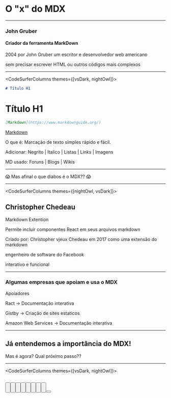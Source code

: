 


<Head >
  <title>Palestra sobre MDX</title>
</Head>

# O "x" do MDX

---

### John Gruber
<Profile src="https://macmagazine.com.br/wp-content/uploads/2009/08/20-johngruber.png" size={500}/>

#### Criador da ferramenta MarkDown

<Notes>
2004 por John Gruber
um escritor e desenvolvedor web americano

sem precisar escrever HTML ou outros códigos mais complexos

</Notes>

---

<CodeSurferColumns themes={[vsDark, nightOwl]}>

<Step subtitle="Definindo títulos em MarkDown">

```md
# Título H1
```

# Título H1

</Step>

<Step subtitle="Criando Links em markdown">

```md
[Markdown](https://www.markdownguide.org/)
```

[Markdown](https://www.markdownguide.org/)

</Step>

</CodeSurferColumns>

<Notes>

O que é: Marcação de texto simples rápido e fácil.

Adicionar: Negrito | Italico | Listas | Links | Imagens

MD usado: Foruns | Blogs | Wikis

</Notes>

---

:scream:
Mas afinal o que diabos é o MDX??
:scream:

---

<CodeSurferColumns themes={[nightOwl, vsDark]}>

<Step>

<Profile src="https://codewinds.com/assets/article/reactjs-conf-christopher-dsc_5197-800.jpg" size={600} />

## Christopher Chedeau

</Step>

</CodeSurferColumns>

<Notes>
Markdown Extention

Permite incluir componentes React em seus arquivos markdown

Criado por: Christopher vjeux Chedeau em 2017
como uma extensão do markdown

engenheiro de software do Facebook

interativo e funcional

</Notes>

---

### Algumas empresas que apoiam e usa o MDX

<div>
  <Profile src="https://github.com/gatsbyjs.png" size={80} />
  <Profile src="https://github.com/amzn.png" size={80} />
  <Profile src="https://github.com/facebook.png" size={80} />
</div>

<Notes>

Apoiadores

Ract -> Documentação interativa

Gistby -> Criação de sites estaticos

Amazon Web Services -> Documentação interativa

</Notes>

---

## Já entendemos a importância do MDX!

Mas é agora? Qual próximo passo??

---

<CodeSurferColumns themes={[vsDark, nightOwl]}>

<Step title='Criaremos um componente com Ract'>

```jsx file='./components/Button.tsx'
```

<Button text="Meu botão no MDXverso" />

</Step>

<Step>

```jsx file='./components/Button.tsx' subtitle="Componente Button"
```

<Button text="Meu botão no MDXverso" />

</Step>

<Step>

```jsx 1:3 file='./components/Button.tsx' subtitle="Realizamos os imports"
```
<Button text="Meu botão no MDXverso" />

</Step>

<Step>

```jsx 4:10 file='./components/Button.tsx' subtitle="Criamos a interface do botão"
```
<Button text="Meu botão no MDXverso" />

</Step>

<Step>

```jsx 16 file='./components/Button.tsx' subtitle="Declaramos a função"
```
<Button text="Meu botão no MDXverso" />

</Step>

<Step>

```jsx 18 file='./components/Button.tsx' subtitle="Criamos os States"
```
<Button text="Meu botão no MDXverso" />

</Step>

<Step>

```jsx 20:25 file='./components/Button.tsx' subtitle="Declarando a função "
```
<Button text="Meu botão no MDXverso" />

</Step>

<Step>

```jsx 27:36 file='./components/Button.tsx' subtitle="Renderizando o componente Button "
```

<Button text="Meu botão no MDXverso" />

</Step>

<Step>

```jsx file='./components/Button.tsx' subtitle="Button.tsx"
```

<Button text="Meu botão no MDXverso" />

</Step>

</CodeSurferColumns>
